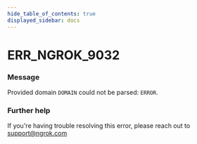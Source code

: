 ```yaml
---
hide_table_of_contents: true
displayed_sidebar: docs
---
```



# ERR_NGROK_9032

### Message
Provided domain `DOMAIN` could not be parsed: `ERROR`.

<ErrorDetails error='err_ngrok_9032' />


### Further help
If you're having trouble resolving this error, please reach out to [support@ngrok.com](mailto:support@ngrok.com?subject=Help%20with%20ERR_NGROK_9032)

